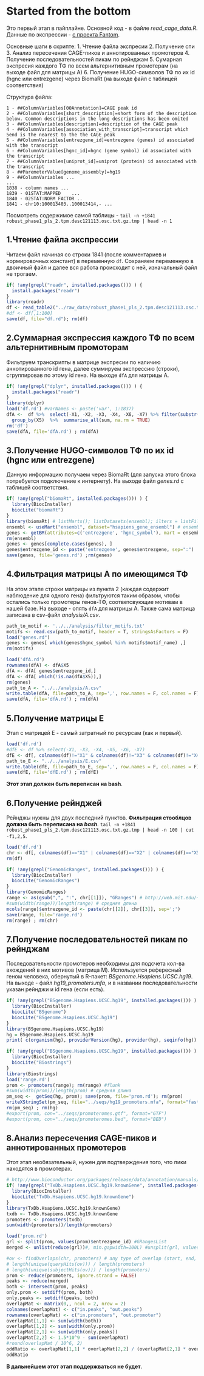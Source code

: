 # Started from the bottom
Это первый этап в пайплайне.
Основной код - в файле *read_cage_data.R*.
Данные по экспрессии - [с проeкта Fantom](http://fantom.gsc.riken.jp/5/datafiles/phase2.0/extra/CAGE_peaks/hg19.cage_peak_phase1and2combined_tpm_ann.osc.txt.gz).


Основные шаги в скрипте: 
1. Чтение файла экспресии
2. Получение спи
3. Анализ пересечения CAGE-пиков и аннотированных промотеров
4. Получение последовательностей пикам по рейнджам
5. Сумарная экспресия каждого ТФ по всем альтернитивным промотерам (на выходе файл для матрицы А)
6. Получение HUGO-символов ТФ по их id (hgnc или entrezgene) через BiomaRt (на выходе файл с таблицей соответствия)

Структура файла:
```
1 - ##ColumnVariables[00Annotation]=CAGE peak id
2 - ##ColumnVariables[short_description]=short form of the description below. Common descriptions in the long descriptions has been omited
3 - ##ColumnVariables[description]=description of the CAGE peak
4 - ##ColumnVariables[association_with_transcript]=transcript which 5end is the nearest to the the CAGE peak
5 - ##ColumnVariables[entrezgene_id]=entrezgene (genes) id associated with the transcript
6 - ##ColumnVariables[hgnc_id]=hgnc (gene symbol) id associated with the transcript
7 - ##ColumnVariables[uniprot_id]=uniprot (protein) id associated with the transcript
8 - ##ParemeterValue[genome_assembly]=hg19
9 - ##ColumnVariables ...
...
1838 - column names ...
1839 - 01STAT:MAPPED	...
1840 - 02STAT:NORM_FACTOR ..
1841 - chr10:100013403..100013414,- ...
```
 
Посмотреть содержимое самой таблицы - `tail -n +1841 robust_phase1_pls_2.tpm.desc121113.osc.txt.gz.tmp | head -n 1` 

## 1.Чтение файла экспрессии
Читаем файл начиная со строки 1841 (после комментариев и нормировочных констант) в переменную `df`. 
Сохраняем переменную в двоичный файл и далее вся работа происходит с ней, изначальный файл не трогаем.
```r
if( !any(grepl("readr", installed.packages())) ) {
  install.packages("readr")
}
library(readr)
df <- read_table2("../raw_data/robust_phase1_pls_2.tpm.desc121113.osc.txt.gz.tmp", col_names = FALSE, skip=1840)#, n_max = 10000)#problems(df)
#df <- df[,1:100]
save(df, file="df.rd"); rm(df)
```

## 2.Суммарная экспрессия каждого ТФ по всем альтернитивным промоторам
Фильтруем транскрипты в матрице экспресии по наличию аннотированного id гена, далее суммируем экспрессию (строки), 
сгруппировав по этому id гена. 
На выходе `dfA` для матрицы А.
```r
if( !any(grepl("dplyr", installed.packages())) ) {
  install.packages("readr")
}
library(dplyr)
load('df.rd') #varNames <- paste('var', 1:1837)
dfA <-  df %>%  select(-X1, -X2, -X3, -X4, -X6, -X7) %>% filter(substr(X5,1,11) =="entrezgene:") %>%
  group_by(X5)  %>%  summarise_all(sum, na.rm = TRUE)
rm('df')
save(dfA, file='dfA.rd') ; rm(dfA)
```

## 3.Получение HUGO-символов ТФ по их id (hgnc или entrezgene)
Данную информацию получаем через BiomaRt (для запуска этого блока потребуется подключение к интернету).
На выходе файл _genes.rd_ с таблицей соответствия.
```r
if( !any(grepl("biomaRt", installed.packages())) ) {
  library(BiocInstaller)
  biocLite("biomaRt")
}
library(biomaRt) # listMarts(); listDatasets(ensembl); ilters = listFilters(ensembl); attributes = listAttributes(ensembl)
ensembl <- useMart("ensembl", dataset="hsapiens_gene_ensembl") # ensembl = useMart("ensembl"); ensembl = useDataset("hsapiens_gene_ensembl", mart=ensembl)
genes <- getBM(attributes=c('entrezgene', 'hgnc_symbol'), mart = ensembl) # getGene()
rm(ensembl)
genes <- genes[complete.cases(genes), ]
genes$entrezgene_id <- paste('entrezgene', genes$entrezgene, sep=":")
save(genes, file='genes.rd') ;rm(genes)
```

## 4.Фильтрация матрицы А по имеющимся ТФ
На этом этапе строки матрицы из пункта 2 (каждая содержит наблюдение для одного гена) фильтруются таким образом,
чтобы остались только промотеры генов-ТФ, соответсвующие мотивам в нашей базе. 
На выходе - опять `dfA` для матрицы А. Также сама матрица записана в csv-файл _analysis/A.csv_.
```r
path_to_motif <- '../../analysis/filter_motifs.txt'
motifs <- read.csv(path_to_motif, header = T, stringsAsFactors = F)
load("genes.rd") 
genes <- genes[ which(genes$hgnc_symbol %in% motifs$motif_name) ,]
rm(motifs)

load('dfA.rd')
rownames(dfA) <- dfA$X5
dfA <- dfA[ genes$entrezgene_id,]
dfA <- dfA[ which(!is.na(dfA$X5)),]
rm(genes)
path_to_A <- "../../analysis/A.csv"
write.table(dfA, file=path_to_A, sep=',', row.names = F, col.names = F)
save(dfA, file='dfA.rd') ; rm(dfA)
```

## 5.Получение матрицы E
Этап с матрицей E - самый затратный по ресурсам (как и первый).
```r
load('df.rd')
#dfE <- df %>% select(-X1, -X3, -X4, -X5, -X6, -X7)
dfE <- df[, colnames(df)!="X1" & colnames(df)!="X3" & colnames(df)!="X4" & colnames(df)!="X5" & colnames(df)!="X6"& colnames(df)!="X7"]
path_to_E <- "../../analysis/E.csv"
write.table(dfE, file=path_to_E, sep=',', row.names = F, col.names = F)
save(dfE, file='dfE.rd') ; rm(dfE)
```
**Этот этап должен быть переписан на bash**.

## 6.Получение рейнджей
Рейнджы нужны для двух последний пунктов. **Фильтрация стооблцов должна быть переписана на _bash_**.
`tail -n +1841 robust_phase1_pls_2.tpm.desc121113.osc.txt.gz.tmp | head -n 100 | cut -f1,2,5`.
```r
load('df.rd')
chr <- df[, colnames(df)=="X1" | colnames(df)=="X2" | colnames(df)=="X5"] #%>% filter(substr(X5,1,11) =="entrezgene:")
rm(df)

if( !any(grepl("GenomicRanges", installed.packages())) ) {
  library(BiocInstaller)
  biocLite("GenomicRanges")
}
library(GenomicRanges)
range <- as(gsub(",", ":", chr[[1]]), "GRanges") # http://web.mit.edu/~r/current/arch/i386_linux26/lib/R/library/GenomicRanges/html/GRanges-class.html
#sum(width(range))/length(range) # средняя длина
mcols(range)$entrezgene_id <- paste(chr[[2]], chr[[3]], sep=';')
save(range, file='range.rd')
rm(range) ; rm(chr)
```

## 7.Получение последовательностей пикам по рейнджам
Последовательности промотеров необходимы для подсчета кол-ва вхождений в них мотивов (матрица M).
Используется рефересный геном человека, обернутый в R-пакет: _BSgenome.Hsapiens.UCSC.hg19_.
На выходе - файл *hg19_promoters.mfa*, и в названии последовательности указан рейнджи и id гена (если есть).
```r
if( !any(grepl("BSgenome.Hsapiens.UCSC.hg19", installed.packages())) ) {
  library(BiocInstaller)
  biocLite("BSgenome")
  biocLite("BSgenome.Hsapiens.UCSC.hg19")
}
library(BSgenome.Hsapiens.UCSC.hg19)
hg = BSgenome.Hsapiens.UCSC.hg19
print( c(organism(hg), providerVersion(hg), provider(hg), seqinfo(hg)) )

if( !any(grepl("BSgenome.Hsapiens.UCSC.hg19", installed.packages())) ) {
  library(BiocInstaller)
  biocLite("Biostrings")
}
library(Biostrings)
load('range.rd')
prom <- promoters(range); rm(range) #flunk
#sum(width(prom))/length(prom) # средняя длина
pm_seq <-  getSeq(hg, prom); save(prom, file='prom.rd'); rm(prom)
writeXStringSet(pm_seq, file="../seqs/hg19_promoters.mfa", format="fasta") #readDNAStringSet
rm(pm_seq) ; rm(hg)
#export(prom, con="../seqs/promoteromes.gtf", format="GTF")
#export(prom, con="../seqs/promoteromes.bed", format="BED")
```

## 8.Анализ пересечения CAGE-пиков и аннотированных промотеров
Этот этап необязательный, нужен для подтверждения того, что пики находятся в промотерах.
```r
# http://www.bioconductor.org/packages/release/data/annotation/manuals/BSgenome.Hsapiens.UCSC.hg19/man/BSgenome.Hsapiens.UCSC.hg19.pdf
if( !any(grepl("TxDb.Hsapiens.UCSC.hg19.knownGene", installed.packages())) ) {
  library(BiocInstaller)
  biocLite("TxDb.Hsapiens.UCSC.hg19.knownGene")
}
library(TxDb.Hsapiens.UCSC.hg19.knownGene)
txdb <- TxDb.Hsapiens.UCSC.hg19.knownGene
promoters <- promoters(txdb)
sum(width(promoters))/length(promoters)

load('prom.rd')
grl <- split(prom, values(prom)$entrezgene_id) #GRangesList
merged <- unlist(reduce(grl))#, min.gapwidth=100L) #unsplit(grl, values(range)$entrezgene_id)

#ov <- findOverlaps(chr, promoters) # any type of overlap (start, end, within, equal)
# length(unique(queryHits(ov))) / length(promoters)
# length(unique(subjectHits(ov))) / length(promoters)
prom <- reduce(promoters, ignore.strand = FALSE)
peaks <- reduce(merged)
both <- intersect(prom, peaks)
only.prom <- setdiff(prom, both)
only.peaks <- setdiff(peaks, both)
overlapMat <- matrix(0,, ncol = 2, nrow = 2)
colnames(overlapMat) <- c("in.peaks", "out.peaks")
rownames(overlapMat) <- c("in.promoters", "out.promoter")
overlapMat[1,1] <- sum(width(both))
overlapMat[1,2] <- sum(width(only.prom))
overlapMat[2,1] <- sum(width(only.peaks))
overlapMat[2,2] <- 1.5*10^9 - sum(overlapMat)
#round(overlapMat / 10^6, 2)
oddRatio <- overlapMat[1,1] * overlapMat[2,2] / (overlapMat[2,1] * overlapMat[1,2])
oddRatio
```
**В дальнейшем этот этап поддержваться не будет**.


